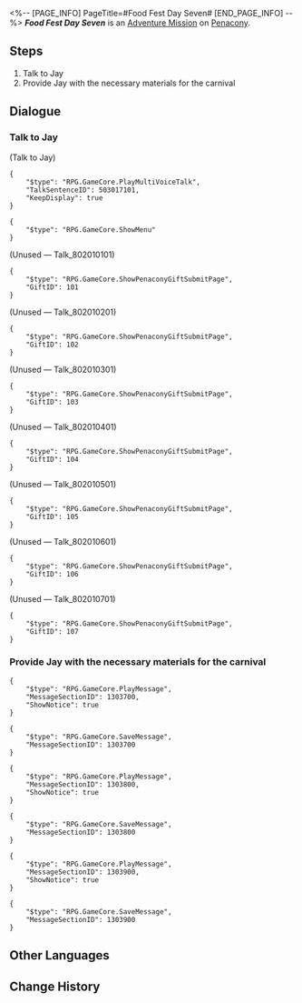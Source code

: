 <%-- [PAGE_INFO]
PageTitle=#Food Fest Day Seven#
[END_PAGE_INFO] --%>
{{Stub|Dialogue.}}
{{Mission Infobox
|id            = 8020107
|title         = 
|image         = <!--Mission Food Fest Day Seven.png-->
|type          = Adventure
|event_name    = 
|chapter       = 
|requirements  = [[Adventure Mission]] ''[[Food Fest Day Six]]'' completed
|summary       = <!--official mission summary from Fate's Atlas-->
|characters    = Jay; Trailblazer
|startLocation = [[Penacony]] - [[Golden Hour]]
|world         = Penacony
|area          = Golden Hour
|prev          = Food Fest Day Six
|next          = 
|rewards       = Credit*1,000
}}
'''''Food Fest Day Seven''''' is an [[Adventure Mission]] on [[Penacony]].

==Steps==
# Talk to Jay
# Provide Jay with the necessary materials for the carnival

<!--
==Gameplay Notes==

--><!--
==Trial Character==

-->
==Dialogue==
{{Stub Dialogue}}

===Talk to Jay{{subst:void|<!--802010701-->}}===
{{Mission Description|type=adventure|location=Golden Hour|The gourmet carnival is in progress! Ask Jay what ingredients are needed for today.}}
{{Dialogue Start}}


;(Talk to Jay)
<pre>{
	"$type": "RPG.GameCore.PlayMultiVoiceTalk",
	"TalkSentenceID": 503017101,
	"KeepDisplay": true
}</pre>
<pre>{
	"$type": "RPG.GameCore.ShowMenu"
}</pre>
:<!--0.5-second delay-->
;(Unused &mdash; Talk_802010101)
<pre>{
	"$type": "RPG.GameCore.ShowPenaconyGiftSubmitPage",
	"GiftID": 101
}</pre>

;(Unused &mdash; Talk_802010201)
<pre>{
	"$type": "RPG.GameCore.ShowPenaconyGiftSubmitPage",
	"GiftID": 102
}</pre>

;(Unused &mdash; Talk_802010301)
<pre>{
	"$type": "RPG.GameCore.ShowPenaconyGiftSubmitPage",
	"GiftID": 103
}</pre>

;(Unused &mdash; Talk_802010401)
<pre>{
	"$type": "RPG.GameCore.ShowPenaconyGiftSubmitPage",
	"GiftID": 104
}</pre>

;(Unused &mdash; Talk_802010501)
<pre>{
	"$type": "RPG.GameCore.ShowPenaconyGiftSubmitPage",
	"GiftID": 105
}</pre>

;(Unused &mdash; Talk_802010601)
<pre>{
	"$type": "RPG.GameCore.ShowPenaconyGiftSubmitPage",
	"GiftID": 106
}</pre>

;(Unused &mdash; Talk_802010701)
<pre>{
	"$type": "RPG.GameCore.ShowPenaconyGiftSubmitPage",
	"GiftID": 107
}</pre>
{{Dialogue End}}

===Provide Jay with the necessary materials for the carnival{{subst:void|<!--802010703-->}}===
{{Mission Description|type=adventure|location=Golden Hour|update|Jay has listed all the ingredients required for today's catering menu. Once you have gathered all of the ingredients, bring them to him!}}
{{Dialogue Start}}
<pre>{
	"$type": "RPG.GameCore.PlayMessage",
	"MessageSectionID": 1303700,
	"ShowNotice": true
}</pre>
<pre>{
	"$type": "RPG.GameCore.SaveMessage",
	"MessageSectionID": 1303700
}</pre>
<pre>{
	"$type": "RPG.GameCore.PlayMessage",
	"MessageSectionID": 1303800,
	"ShowNotice": true
}</pre>
<pre>{
	"$type": "RPG.GameCore.SaveMessage",
	"MessageSectionID": 1303800
}</pre>
<pre>{
	"$type": "RPG.GameCore.PlayMessage",
	"MessageSectionID": 1303900,
	"ShowNotice": true
}</pre>
<pre>{
	"$type": "RPG.GameCore.SaveMessage",
	"MessageSectionID": 1303900
}</pre>
{{Dialogue End}}

==Other Languages==
{{Other Languages
|en   = Food Fest Day Seven
|zhs  = 美食庆典•第七日
|zht  = 美食慶典•第七日
|ja   = グルメフェス・7日目
|ko   = 미식 축제•7일차
|es   = Festival gastronómico: día 7
|fr   = Grand festin&nbsp;: Jour 7
|ru   = Деликатесы Пенаконии: День седьмой
|th   = งานเทศกาลอาหาร วันที่ 7
|vi   = Lễ Hội Ẩm Thực - Ngày 7
|de   = Feinschmeckerfest: Tag 7
|id   = Festival Kuliner: Hari Ke-7
|pt   = Festival Gastronômico Dia Sete
}}

==Change History==
{{Change History|2.0}}
